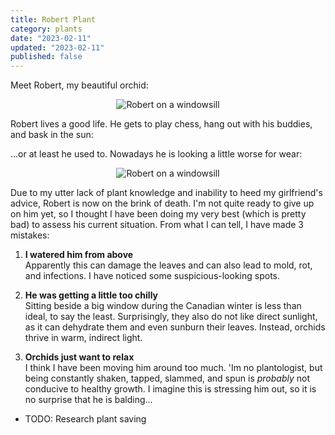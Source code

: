 ```yaml
---
title: Robert Plant
category: plants
date: "2023-02-11"
updated: "2023-02-11"
published: false
---
```


Meet Robert, my beautiful orchid:

<Center>
  <Image
    src="/images/robert-window.jpeg"
    alt="Robert on a windowsill"
    width={2069}
    height={1177}
  />
</Center>

Robert lives a good life. He gets to play chess, hang out with his buddies, and bask in the sun:

<Center>
  <Stack
    images={[
      {
        src: "/images/robert-chess.jpeg",
        alt: "Robert on a windowsill",
        width: 3024,
        height: 4032,
        className: "rotate-[6deg]",
      },
      {
        src: "/images/robert-money.jpeg",
        alt: "Robert beside a money tree",
        width: 3024,
        height: 4032,
        className: "rotate-[-3deg]",
      },
      {
        src: "/images/robert-table.jpeg",
        alt: "Robert sitting on the table",
        width: 3024,
        height: 4032,
        className: "rotate-[4deg]",
      },
    ]}
  />
</Center>

...or at least he used to. Nowadays he is looking a little worse for wear:

<Center>
  <Image
    src="/images/robert-dying.jpg"
    alt="Robert on a windowsill"
    width={1365}
    height={2048}
  />
</Center>

Due to my utter lack of plant knowledge and inability to heed my girlfriend's advice, Robert is now on the brink of death. I'm not quite ready to give up on him yet, so I thought I have been doing my very best (which is pretty bad) to assess his current situation. From what I can tell, I have made 3 mistakes:

1. **I watered him from above**  
   Apparently this can damage the leaves and can also lead to mold, rot, and infections. I have noticed some suspicious-looking spots.

<Center>
  <Stack
    images={[
      {
        src: "/images/robert-roots-1.jpg",
        alt: "robert root rot",
        width: 2048 / 2,
        height: 1365 / 2,
        className: "rotate-[2deg]",
      },
      {
        src: "/images/robert-roots-2.jpg",
        alt: "robert root rot",
        width: 2048 / 2,
        height: 1365 / 2,
        className: "rotate-[-3deg]",
      },
    ]}
  />
</Center>

2. **He was getting a little too chilly**  
   Sitting beside a big window during the Canadian winter is less than ideal, to say the least. Surprisingly, they also do not like direct sunlight, as it can dehydrate them and even sunburn their leaves. Instead, orchids thrive in warm, indirect light.

3. **Orchids just want to relax**  
   I think I have been moving him around too much. 'Im no plantologist, but being constantly shaken, tapped, slammed, and spun is _probably_ not conducive to healthy growth. I imagine this is stressing him out, so it is no surprise that he is balding...

- TODO: Research plant saving
